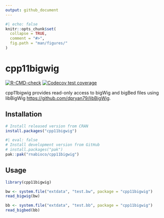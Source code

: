 ```yaml
---
output: github_document
---
```


```r
#| echo: false
knitr::opts_chunk$set(
  collapse = TRUE,
  comment = "#>",
  fig.path = "man/figures/"
)
```

# cpp11bigwig

<!-- badges: start -->
[![R-CMD-check](https://github.com/rnabioco/cpp11bigwig/actions/workflows/R-CMD-check.yaml/badge.svg)](https://github.com/rnabioco/cpp11bigwig/actions/workflows/R-CMD-check.yaml)
[![Codecov test coverage](https://codecov.io/gh/rnabioco/cpp11bigwig/graph/badge.svg)](https://app.codecov.io/gh/rnabioco/cpp11bigwig)
<!-- badges: end -->

cpp11bigwig provides read-only access to bigWig and bigBed files using libBigWig <https://github.com/dpryan79/libBigWig>.

## Installation

::: .pkgdown-release
```r
# Install released version from CRAN
install.packages("cpp11bigwig")
```
:::

::: .pkgdown-devel
```r
#| eval: false
# Install development version from GitHub
# install.packages("pak")
pak::pak("rnabioco/cpp11bigwig")
```
:::

## Usage

```r
library(cpp11bigwig)

bw <- system.file("extdata", "test.bw", package = "cpp11bigwig")
read_bigwig(bw)

bb <- system.file("extdata", "test.bb", package = "cpp11bigwig")
read_bigbed(bb)
```
